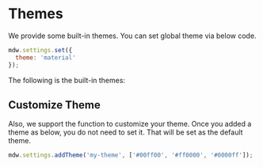 # Themes

We provide some built-in themes. You can set global theme via below code.

```js
mdw.settings.set({
  theme: 'material'
});
```

The following is the built-in themes:

<mdw-themes></mdw-themes>

## Customize Theme

Also, we support the function to customize your theme. Once you added a theme as below, you do not need to set it.
That will be set as the default theme.

```js
mdw.settings.addTheme('my-theme', ['#00ff00', '#ff0000', '#0000ff']);
```